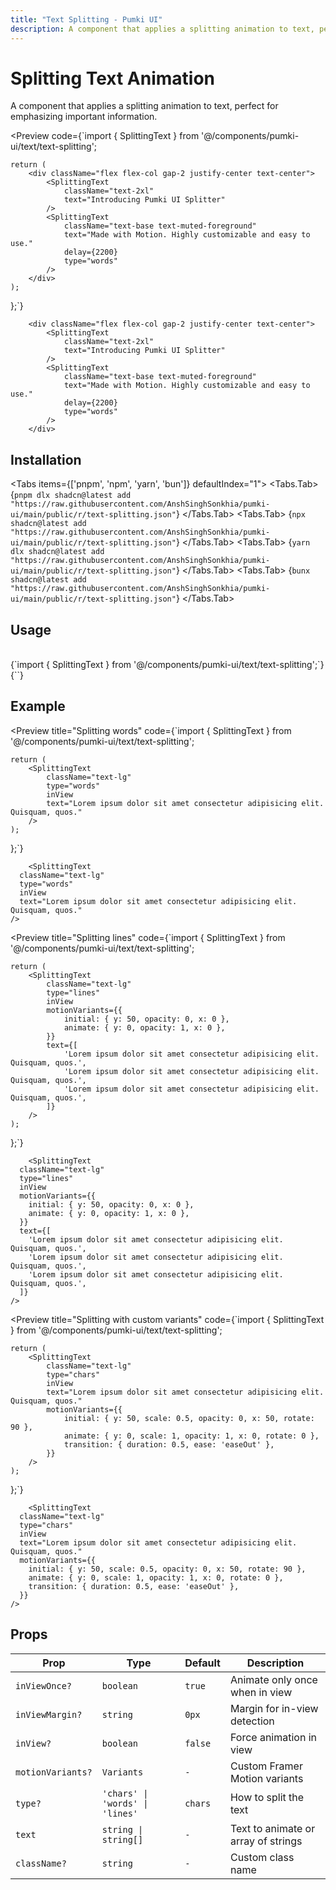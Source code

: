```yaml
---
title: "Text Splitting - Pumki UI"
description: A component that applies a splitting animation to text, perfect for emphasizing important information.
---
```



# Splitting Text Animation

A component that applies a splitting animation to text, perfect for emphasizing important information.

<Preview
  code={`import { SplittingText } from '@/components/pumki-ui/text/text-splitting';

    return (
        <div className="flex flex-col gap-2 justify-center text-center">
            <SplittingText
                className="text-2xl"
                text="Introducing Pumki UI Splitter"
            />
            <SplittingText
                className="text-base text-muted-foreground"
                text="Made with Motion. Highly customizable and easy to use."
                delay={2200}
                type="words"
            />
        </div>
    );
};`}
>
        <div className="flex flex-col gap-2 justify-center text-center">
            <SplittingText
                className="text-2xl"
                text="Introducing Pumki UI Splitter"
            />
            <SplittingText
                className="text-base text-muted-foreground"
                text="Made with Motion. Highly customizable and easy to use."
                delay={2200}
                type="words"
            />
        </div>

</Preview>

## Installation

<Tabs items={['pnpm', 'npm', 'yarn', 'bun']} defaultIndex="1">
  <Tabs.Tab>
    <CodeBlock language="bash">
      {`pnpm dlx shadcn@latest add "https://raw.githubusercontent.com/AnshSinghSonkhia/pumki-ui/main/public/r/text-splitting.json"`}
    </CodeBlock>
  </Tabs.Tab>
  <Tabs.Tab>
    <CodeBlock language="bash">
      {`npx shadcn@latest add "https://raw.githubusercontent.com/AnshSinghSonkhia/pumki-ui/main/public/r/text-splitting.json"`}
    </CodeBlock>
  </Tabs.Tab>
  <Tabs.Tab>
    <CodeBlock language="bash">
      {`yarn dlx shadcn@latest add "https://raw.githubusercontent.com/AnshSinghSonkhia/pumki-ui/main/public/r/text-splitting.json"`}
    </CodeBlock>
  </Tabs.Tab>
  <Tabs.Tab>
    <CodeBlock language="bash">
      {`bunx shadcn@latest add "https://raw.githubusercontent.com/AnshSinghSonkhia/pumki-ui/main/public/r/text-splitting.json"`}
    </CodeBlock>
  </Tabs.Tab>
</Tabs>

## Usage

<br/>

<CodeBlock language="typescript">
    {`import { SplittingText } from '@/components/pumki-ui/text/text-splitting';`}
</CodeBlock>

<br/>

<CodeBlock language="typescript">
    {`<SplittingText type="chars" text="Splitting Text" />`}
</CodeBlock>


## Example


<Preview
  title="Splitting words"
  code={`import { SplittingText } from '@/components/pumki-ui/text/text-splitting';

    return (
        <SplittingText
            className="text-lg"
            type="words"
            inView
            text="Lorem ipsum dolor sit amet consectetur adipisicing elit. Quisquam, quos."
        />
    );
};`}
>
        <SplittingText
      className="text-lg"
      type="words"
      inView
      text="Lorem ipsum dolor sit amet consectetur adipisicing elit. Quisquam, quos."
    />

</Preview>

<Preview
  title="Splitting lines"
  code={`import { SplittingText } from '@/components/pumki-ui/text/text-splitting';

    return (
        <SplittingText
            className="text-lg"
            type="lines"
            inView
            motionVariants={{
                initial: { y: 50, opacity: 0, x: 0 },
                animate: { y: 0, opacity: 1, x: 0 },
            }}
            text={[
                'Lorem ipsum dolor sit amet consectetur adipisicing elit. Quisquam, quos.',
                'Lorem ipsum dolor sit amet consectetur adipisicing elit. Quisquam, quos.',
                'Lorem ipsum dolor sit amet consectetur adipisicing elit. Quisquam, quos.',
            ]}
        />
    );
};`}
>
        <SplittingText
      className="text-lg"
      type="lines"
      inView
      motionVariants={{
        initial: { y: 50, opacity: 0, x: 0 },
        animate: { y: 0, opacity: 1, x: 0 },
      }}
      text={[
        'Lorem ipsum dolor sit amet consectetur adipisicing elit. Quisquam, quos.',
        'Lorem ipsum dolor sit amet consectetur adipisicing elit. Quisquam, quos.',
        'Lorem ipsum dolor sit amet consectetur adipisicing elit. Quisquam, quos.',
      ]}
    />

</Preview>

<Preview
  title="Splitting with custom variants"
  code={`import { SplittingText } from '@/components/pumki-ui/text/text-splitting';

    return (
        <SplittingText
            className="text-lg"
            type="chars"
            inView
            text="Lorem ipsum dolor sit amet consectetur adipisicing elit. Quisquam, quos."
            motionVariants={{
                initial: { y: 50, scale: 0.5, opacity: 0, x: 50, rotate: 90 },
                animate: { y: 0, scale: 1, opacity: 1, x: 0, rotate: 0 },
                transition: { duration: 0.5, ease: 'easeOut' },
            }}
        />
    );
};`}
>
        <SplittingText
      className="text-lg"
      type="chars"
      inView
      text="Lorem ipsum dolor sit amet consectetur adipisicing elit. Quisquam, quos."
      motionVariants={{
        initial: { y: 50, scale: 0.5, opacity: 0, x: 50, rotate: 90 },
        animate: { y: 0, scale: 1, opacity: 1, x: 0, rotate: 0 },
        transition: { duration: 0.5, ease: 'easeOut' },
      }}
    />

</Preview>



## Props


<PumkiTableStyles />

<PumkiTable>
  <table className="pumki-table">
    <thead>
      <tr>
        <th>Prop</th>
        <th>Type</th>
        <th>Default</th>
        <th>Description</th>
      </tr>
    </thead>
    <tbody>
      <tr>
        <td><code>inViewOnce?</code></td>
        <td><code>boolean</code></td>
        <td><code>true</code></td>
        <td>Animate only once when in view</td>
      </tr>
      <tr>
        <td><code>inViewMargin?</code></td>
        <td><code>string</code></td>
        <td><code>0px</code></td>
        <td>Margin for in-view detection</td>
      </tr>
      <tr>
        <td><code>inView?</code></td>
        <td><code>boolean</code></td>
        <td><code>false</code></td>
        <td>Force animation in view</td>
      </tr>
      <tr>
        <td><code>motionVariants?</code></td>
        <td><code>Variants</code></td>
        <td><code>-</code></td>
        <td>Custom Framer Motion variants</td>
      </tr>
      <tr>
        <td><code>type?</code></td>
        <td><code>'chars' | 'words' | 'lines'</code></td>
        <td><code>chars</code></td>
        <td>How to split the text</td>
      </tr>
      <tr>
        <td><code>text</code></td>
        <td><code>string | string[]</code></td>
        <td><code>-</code></td>
        <td>Text to animate or array of strings</td>
      </tr>
      <tr>
        <td><code>className?</code></td>
        <td><code>string</code></td>
        <td><code>-</code></td>
        <td>Custom class name</td>
      </tr>
    </tbody>
  </table>
</PumkiTable>